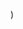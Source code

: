 
  <YouTubeLayout
    courseName="Scary Maze"
    lessonName="If touching color"
    path={useRouter().pathname}
    showPrev
    showNext
    videoId="oaZfB07eFow"
  />
)
